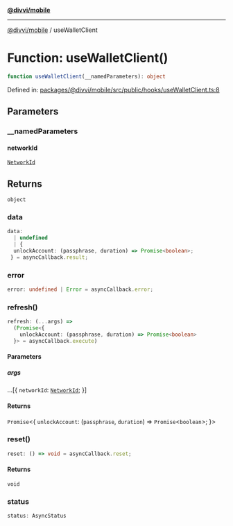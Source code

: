 [**@divvi/mobile**](../README)

---

[@divvi/mobile](../README) / useWalletClient

# Function: useWalletClient()

```ts
function useWalletClient(__namedParameters): object
```

Defined in: [packages/@divvi/mobile/src/public/hooks/useWalletClient.ts:8](https://github.com/divvi-xyz/divvi-mobile/blob/main/packages/@divvi/mobile/src/public/hooks/useWalletClient.ts#L8)

## Parameters

### \_\_namedParameters

#### networkId

[`NetworkId`](../type-aliases/NetworkId)

## Returns

`object`

### data

```ts
data:
  | undefined
  | {
  unlockAccount: (passphrase, duration) => Promise<boolean>;
 } = asyncCallback.result;
```

### error

```ts
error: undefined | Error = asyncCallback.error;
```

### refresh()

```ts
refresh: (...args) =>
  (Promise<{
    unlockAccount: (passphrase, duration) => Promise<boolean>
  }> = asyncCallback.execute)
```

#### Parameters

##### args

...\[\{
`networkId`: [`NetworkId`](../type-aliases/NetworkId);
\}\]

#### Returns

`Promise`\<\{
`unlockAccount`: (`passphrase`, `duration`) => `Promise`\<`boolean`\>;
\}\>

### reset()

```ts
reset: () => void = asyncCallback.reset;
```

#### Returns

`void`

### status

```ts
status: AsyncStatus
```
